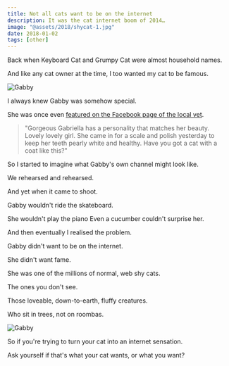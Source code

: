 ```yaml
---
title: Not all cats want to be on the internet
description: It was the cat internet boom of 2014…
image: "@assets/2018/shycat-1.jpg"
date: 2018-01-02
tags: [other]
---
```


Back when Keyboard Cat and Grumpy Cat were almost household names.

And like any cat owner at the time, I too wanted my cat to be famous.

![Gabby](@assets/2018/shycat-1.jpg)

I always knew Gabby was somehow special.

She was once even [featured on the Facebook page of the local vet](https://www.facebook.com/VillageVetMeldreth/photos/a.289767831387612.1073741829.279734152390980/503026170061776/?type=3&theater).

> "Gorgeous Gabriella has a personality that matches her beauty. Lovely lovely girl. She came in for a scale and polish yesterday to keep her teeth pearly white and healthy. Have you got a cat with a coat like this?"

So I started to imagine what Gabby's own channel might look like.

We rehearsed and rehearsed.

And yet when it came to shoot.

Gabby wouldn't ride the skateboard.

<OptimizedYouTube id="tPll8FiPlTM" poster="" />
She wouldn't play the piano

<OptimizedYouTube id="u2QxWcu1ZfE" poster="" />
Even a cucumber couldn't surprise her.

<OptimizedYouTube id="AqRZr3J0T4Q" poster="" />

And then eventually I realised the problem.

Gabby didn't want to be on the internet.

She didn't want fame.

She was one of the millions of normal, web shy cats.

The ones you don't see.

Those loveable, down-to-earth, fluffy creatures.

Who sit in trees, not on roombas.

![Gabby](@assets/2018/gabby.jpg)

So if you're trying to turn your cat into an internet sensation.

Ask yourself if that's what your cat wants, or what you want?
